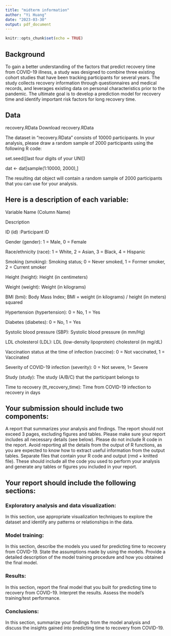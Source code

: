 ```yaml
---
title: "midterm information"
author: "Yi Huang"
date: "2023-03-30"
output: pdf_document
---
```


```r
knitr::opts_chunk$set(echo = TRUE)
```

## Background

To gain a better understanding of the factors that predict recovery time from COVID-19 illness, a study was designed to combine three existing cohort studies that have been tracking participants for several years. The study collects recovery information through questionnaires and medical records, and leverages existing data on personal characteristics prior to the pandemic. The ultimate goal is to develop a prediction model for recovery time and identify important risk factors for long recovery time.

## Data

recovery.RData 
Download recovery.RData 

The dataset in "recovery.RData" consists of 10000 participants. In your analysis, please draw a random sample of 2000 participants using the following R code:

set.seed([last four digits of your UNI]) 

dat <- dat[sample(1:10000, 2000),]

The resulting dat object will contain a random sample of 2000 participants that you can use for your analysis.

## Here is a description of each variable:

Variable Name (Column Name)

Description

ID (id) :Participant ID

Gender (gender): 1 = Male, 0 = Female

Race/ethnicity (race): 1 = White, 2 = Asian, 3 = Black, 4 = Hispanic

Smoking (smoking): Smoking status; 0 = Never smoked, 1 = Former smoker, 2 = Current smoker

Height (height): Height (in centimeters)

Weight (weight): Weight (in kilograms)

BMI (bmi): Body Mass Index; BMI = weight (in kilograms) / height (in meters) squared

Hypertension (hypertension): 0 = No, 1 = Yes

Diabetes (diabetes): 0 = No, 1 = Yes

Systolic blood pressure (SBP): Systolic blood pressure (in mm/Hg)

LDL cholesterol (LDL): LDL (low-density lipoprotein) cholesterol (in mg/dL)

Vaccination status at the time of infection (vaccine): 0 = Not vaccinated, 1 = Vaccinated

Severity of COVID-19 infection (severity): 0 = Not severe, 1= Severe

Study (study): The study (A/B/C) that the participant belongs to

Time to recovery (tt_recovery_time): Time from COVID-19 infection to recovery in days

 

 

## Your submission should include two components:

A report that summarizes your analysis and findings. The report should not exceed 3 pages, excluding figures and tables. Please make sure your report includes all necessary details (see below). Please do not include R code in the report. Avoid reporting all the details from the output of R functions, as you are expected to know how to extract useful information from the output tables.
Separate files that contain your R code and output (rmd + knitted file). These should include all the code you used to perform your analysis and generate any tables or figures you included in your report.
 

## Your report should include the following sections:

### Exploratory analysis and data visualization:

In this section, use appropriate visualization techniques to explore the dataset and identify any patterns or relationships in the data.

 

### Model training:

In this section, describe the models you used for predicting time to recovery from COVID-19. State the assumptions made by using the models. Provide a detailed description of the model training procedure and how you obtained the final model.

 

### Results:

In this section, report the final model that you built for predicting time to recovery from COVID-19. Interpret the results. Assess the model's training/test performance.

 

### Conclusions:

In this section, summarize your findings from the model analysis and discuss the insights gained into predicting time to recovery from COVID-19.

